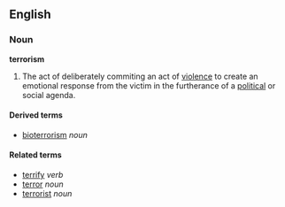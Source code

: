 ==English==
===Noun===
{{wikipedia}}
'''terrorism'''

# The act of deliberately commiting an act of [[violence]] to create an emotional response from the victim in the furtherance of a [[political]] or social agenda.

====Derived terms====
*[[bioterrorism]] ''noun''

====Related terms====
*[[terrify]] ''verb''
*[[terror]] ''noun''
*[[terrorist]] ''noun''